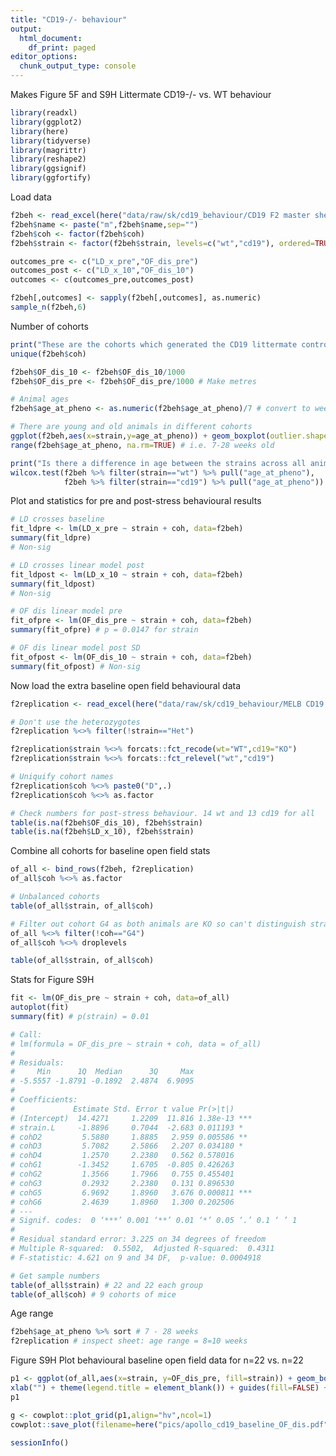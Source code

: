 ```yaml
---
title: "CD19-/- behaviour"
output:
  html_document:
    df_print: paged
editor_options:
  chunk_output_type: console
---
```


Makes Figure 5F and S9H
Littermate CD19-/- vs. WT behaviour

```r
library(readxl)
library(ggplot2)
library(here)
library(tidyverse)
library(magrittr)
library(reshape2)
library(ggsignif)
library(ggfortify)
```

Load data
```r

f2beh <- read_excel(here("data/raw/sk/cd19_behaviour/CD19 F2 master sheet v2.xlsx"), sheet="lynall")
f2beh$name <- paste("m",f2beh$name,sep="")
f2beh$coh <- factor(f2beh$coh)
f2beh$strain <- factor(f2beh$strain, levels=c("wt","cd19"), ordered=TRUE)

outcomes_pre <- c("LD_x_pre","OF_dis_pre")
outcomes_post <- c("LD_x_10","OF_dis_10")
outcomes <- c(outcomes_pre,outcomes_post)

f2beh[,outcomes] <- sapply(f2beh[,outcomes], as.numeric)
sample_n(f2beh,6)
```

Number of cohorts
```r
print("These are the cohorts which generated the CD19 littermate control data")
unique(f2beh$coh)
```

```r
f2beh$OF_dis_10 <- f2beh$OF_dis_10/1000
f2beh$OF_dis_pre <- f2beh$OF_dis_pre/1000 # Make metres

# Animal ages
f2beh$age_at_pheno <- as.numeric(f2beh$age_at_pheno)/7 # convert to weeks

# There are young and old animals in different cohorts
ggplot(f2beh,aes(x=strain,y=age_at_pheno)) + geom_boxplot(outlier.shape = NA) + geom_jitter()
range(f2beh$age_at_pheno, na.rm=TRUE) # i.e. 7-28 weeks old

print("Is there a difference in age between the strains across all animals? No") # 
wilcox.test(f2beh %>% filter(strain=="wt") %>% pull("age_at_pheno"),
            f2beh %>% filter(strain=="cd19") %>% pull("age_at_pheno"))
```

Plot and statistics for pre and post-stress behavioural results
```r
# LD crosses baseline
fit_ldpre <- lm(LD_x_pre ~ strain + coh, data=f2beh)
summary(fit_ldpre)
# Non-sig

# LD crosses linear model post
fit_ldpost <- lm(LD_x_10 ~ strain + coh, data=f2beh)
summary(fit_ldpost)
# Non-sig

# OF dis linear model pre
fit_ofpre <- lm(OF_dis_pre ~ strain + coh, data=f2beh)
summary(fit_ofpre) # p = 0.0147 for strain

# OF dis linear model post SD
fit_ofpost <- lm(OF_dis_10 ~ strain + coh, data=f2beh)
summary(fit_ofpost) # Non-sig

```

Now load the extra baseline open field behavioural data
```r
f2replication <- read_excel(here("data/raw/sk/cd19_behaviour/MELB CD19 OF Master-sheet.xlsx"), sheet="tidy", skip = 1)

# Don't use the heterozygotes
f2replication %<>% filter(!strain=="Het")

f2replication$strain %<>% forcats::fct_recode(wt="WT",cd19="KO")
f2replication$strain %<>% forcats::fct_relevel("wt","cd19")

# Uniquify cohort names
f2replication$coh %<>% paste0("D",.)
f2replication$coh %<>% as.factor
```


```r
# Check numbers for post-stress behaviour. 14 wt and 13 cd19 for all
table(is.na(f2beh$OF_dis_10), f2beh$strain)
table(is.na(f2beh$LD_x_10), f2beh$strain)
```

Combine all cohorts for baseline open field stats 
```r
of_all <- bind_rows(f2beh, f2replication)
of_all$coh %<>% as.factor

# Unbalanced cohorts
table(of_all$strain, of_all$coh)

# Filter out cohort G4 as both animals are KO so can't distinguish strain effect from batch effect
of_all %<>% filter(!coh=="G4")
of_all$coh %<>% droplevels

table(of_all$strain, of_all$coh)
```

Stats for Figure S9H
```r

fit <- lm(OF_dis_pre ~ strain + coh, data=of_all)
autoplot(fit) 
summary(fit) # p(strain) = 0.01 

# Call:
# lm(formula = OF_dis_pre ~ strain + coh, data = of_all)
# 
# Residuals:
#     Min      1Q  Median      3Q     Max 
# -5.5557 -1.8791 -0.1892  2.4874  6.9095 
# 
# Coefficients:
#             Estimate Std. Error t value Pr(>|t|)    
# (Intercept)  14.4271     1.2209  11.816 1.38e-13 ***
# strain.L     -1.8896     0.7044  -2.683 0.011193 *  
# cohD2         5.5880     1.8885   2.959 0.005586 ** 
# cohD3         5.7082     2.5866   2.207 0.034180 *  
# cohD4         1.2570     2.2380   0.562 0.578016    
# cohG1        -1.3452     1.6705  -0.805 0.426263    
# cohG2         1.3566     1.7966   0.755 0.455401    
# cohG3         0.2932     2.2380   0.131 0.896530    
# cohG5         6.9692     1.8960   3.676 0.000811 ***
# cohG6         2.4639     1.8960   1.300 0.202506    
# ---
# Signif. codes:  0 ‘***’ 0.001 ‘**’ 0.01 ‘*’ 0.05 ‘.’ 0.1 ‘ ’ 1
# 
# Residual standard error: 3.225 on 34 degrees of freedom
# Multiple R-squared:  0.5502,	Adjusted R-squared:  0.4311 
# F-statistic: 4.621 on 9 and 34 DF,  p-value: 0.0004918

# Get sample numbers
table(of_all$strain) # 22 and 22 each group
table(of_all$coh) # 9 cohorts of mice

```


Age range
```r
f2beh$age_at_pheno %>% sort # 7 - 28 weeks
f2replication # inspect sheet: age range = 8=10 weeks
```

Figure S9H
Plot behavioural baseline open field data for n=22 vs. n=22
```r

p1 <- ggplot(of_all,aes(x=strain, y=OF_dis_pre, fill=strain)) + geom_boxplot(outlier.shape = NA) + geom_jitter(width = 0.2,shape=16)  + theme_bw() + scale_fill_manual(values=c("light grey","dark green"), labels=c("WT","CD19-/-")) + ylab("") + ggtitle("Open field distance (m)") + 
xlab("") + theme(legend.title = element_blank()) + guides(fill=FALSE) + expand_limits(y=c(0, 30))
p1

g <- cowplot::plot_grid(p1,align="hv",ncol=1)
cowplot::save_plot(filename=here("pics/apollo_cd19_baseline_OF_dis.pdf"),plot=g,base_width=2.2,base_height=2.5)


```

```r

sessionInfo()

```
